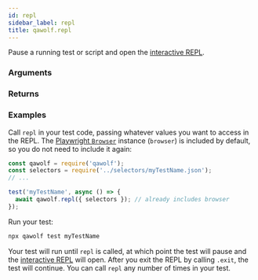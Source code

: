 ```yaml
---
id: repl
sidebar_label: repl
title: qawolf.repl
---
```



<Syntax code="repl([context={}])" />

Pause a running test or script and open the [interactive REPL](../../use_the_repl).

### Arguments

<ArgumentRepl />

### Returns

<ReturnVoid />

### Examples

Call `repl` in your test code, passing whatever values you want to access in the REPL. The [Playwright `Browser`](https://github.com/microsoft/playwright/blob/master/docs/api.md#class-browser) instance (`browser`) is included by default, so you do not need to include it again:

```js
const qawolf = require('qawolf');
const selectors = require('../selectors/myTestName.json');
// ...

test('myTestName', async () => {
  await qawolf.repl({ selectors }); // already includes browser
});
```

Run your test:

```bash
npx qawolf test myTestName
```

Your test will run until `repl` is called, at which point the test will pause and the [interactive REPL](../../use_the_repl) will open. After you exit the REPL by calling `.exit`, the test will continue. You can call `repl` any number of times in your test.
